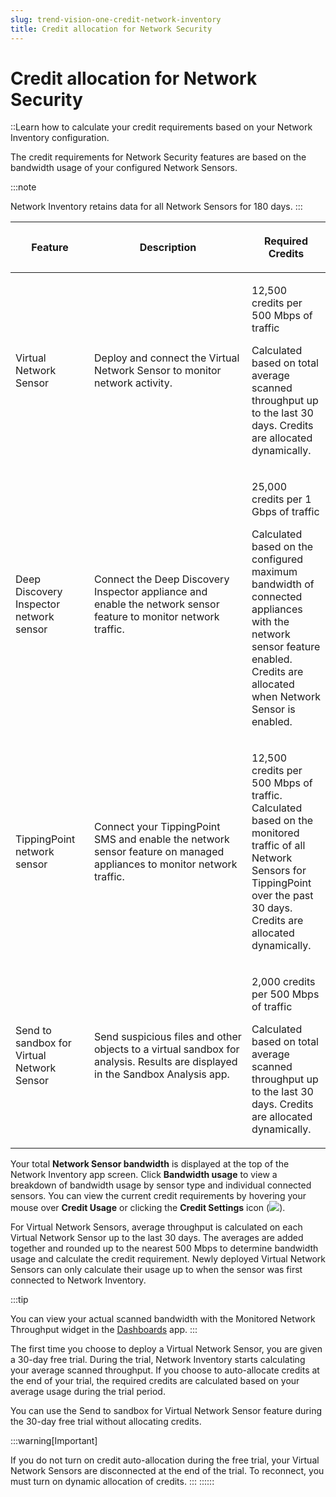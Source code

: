 ```yaml
---
slug: trend-vision-one-credit-network-inventory
title: Credit allocation for Network Security
---
```

# Credit allocation for Network Security

::Learn how to calculate your credit requirements based on your Network Inventory configuration.

The credit requirements for Network Security features are based on the bandwidth usage of your configured Network Sensors.

:::note

Network Inventory retains data for all Network Sensors for 180 days.
:::

<table>
<colgroup>
<col style="width: 25%" />
<col style="width: 50%" />
<col style="width: 25%" />
</colgroup>
<thead>
<tr>
<th><p>Feature</p></th>
<th><p>Description</p></th>
<th><p>Required Credits</p></th>
</tr>
</thead>
<tbody>
<tr>
<td><p>Virtual Network Sensor</p></td>
<td><p>Deploy and connect the Virtual Network Sensor to monitor network activity.</p></td>
<td><p>12,500 credits per 500 Mbps of traffic</p>
<p>Calculated based on total average scanned throughput up to the last 30 days. Credits are allocated dynamically.</p></td>
</tr>
<tr>
<td><p>Deep Discovery Inspector network sensor</p></td>
<td><p>Connect the Deep Discovery Inspector appliance and enable the network sensor feature to monitor network traffic.</p></td>
<td><p>25,000 credits per 1 Gbps of traffic</p>
<p>Calculated based on the configured maximum bandwidth of connected appliances with the network sensor feature enabled. Credits are allocated when Network Sensor is enabled.</p></td>
</tr>
<tr>
<td><p>TippingPoint network sensor</p></td>
<td><p>Connect your TippingPoint SMS and enable the network sensor feature on managed appliances to monitor network traffic.</p></td>
<td><p>12,500 credits per 500 Mbps of traffic. Calculated based on the monitored traffic of all Network Sensors for TippingPoint over the past 30 days. Credits are allocated dynamically.</p></td>
</tr>
<tr>
<td><p>Send to sandbox for Virtual Network Sensor</p></td>
<td><p>Send suspicious files and other objects to a virtual sandbox for analysis. Results are displayed in the Sandbox Analysis app.</p></td>
<td><p>2,000 credits per 500 Mbps of traffic</p>
<p>Calculated based on total average scanned throughput up to the last 30 days. Credits are allocated dynamically.</p></td>
</tr>
</tbody>
</table>

Your total **Network Sensor bandwidth** is displayed at the top of the Network Inventory app screen. Click **Bandwidth usage** to view a breakdown of bandwidth usage by sensor type and individual connected sensors. You can view the current credit requirements by hovering your mouse over **Credit Usage** or clicking the **Credit Settings** icon (![](/images/gear_icon=fc9a51ad-35af-4fe3-92c6-5e41b2dfc5d9.webp)).

For Virtual Network Sensors, average throughput is calculated on each Virtual Network Sensor up to the last 30 days. The averages are added together and rounded up to the nearest 500 Mbps to determine bandwidth usage and calculate the credit requirement. Newly deployed Virtual Network Sensors can only calculate their usage up to when the sensor was first connected to Network Inventory.

:::tip

You can view your actual scanned bandwidth with the Monitored Network Throughput widget in the [Dashboards](security-dashboard.mdx) app.
:::

The first time you choose to deploy a Virtual Network Sensor, you are given a 30-day free trial. During the trial, Network Inventory starts calculating your average scanned throughput. If you choose to auto-allocate credits at the end of your trial, the required credits are calculated based on your average usage during the trial period.

You can use the Send to sandbox for Virtual Network Sensor feature during the 30-day free trial without allocating credits.

:::warning[Important]

If you do not turn on credit auto-allocation during the free trial, your Virtual Network Sensors are disconnected at the end of the trial. To reconnect, you must turn on dynamic allocation of credits.
:::
::::::
